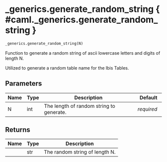 # _generics.generate_random_string { #caml._generics.generate_random_string }

```python
_generics.generate_random_string(N)
```

Function to generate a random string of ascii lowercase letters and digits of length N.

Utilized to generate a random table name for the Ibis Tables.

## Parameters {.doc-section .doc-section-parameters}

| Name   | Type   | Description                              | Default    |
|--------|--------|------------------------------------------|------------|
| N      | int    | The length of random string to generate. | _required_ |

## Returns {.doc-section .doc-section-returns}

| Name   | Type   | Description                    |
|--------|--------|--------------------------------|
|        | str    | The random string of length N. |